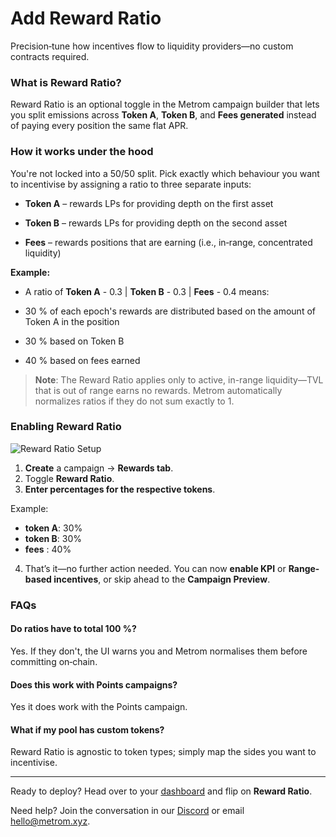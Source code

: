 # Add Reward Ratio

Precision‑tune how incentives flow to liquidity providers—no custom contracts
required.

### What is Reward Ratio?

Reward Ratio is an optional toggle in the Metrom campaign builder that lets you
split emissions across **Token A**, **Token B**, and **Fees generated** instead
of paying every position the same flat APR.

### How it works under the hood

You're not locked into a 50/50 split. Pick exactly which behaviour you want to
incentivise by assigning a ratio to three separate inputs:

- **Token A** – rewards LPs for providing depth on the first asset

- **Token B** – rewards LPs for providing depth on the second asset

- **Fees** – rewards positions that are earning (i.e., in‑range, concentrated
  liquidity)

**Example:**

- A ratio of **Token A** - 0.3 | **Token B** - 0.3 | **Fees** - 0.4 means:

- 30 % of each epoch's rewards are distributed based on the amount of Token A in
  the position

- 30 % based on Token B

- 40 % based on fees earned

> **Note**: The Reward Ratio applies only to active, in-range liquidity—TVL that
> is out of range earns no rewards. Metrom automatically normalizes ratios if
> they do not sum exactly to 1.

### Enabling Reward Ratio

![Reward Ratio Setup](/videos/reward-ratio-setup.gif)

1. **Create** a campaign → **Rewards tab**.
2. Toggle **Reward Ratio**.
3. **Enter percentages for the respective tokens**.

Example:

- **token A**: 30%
- **token B**: 30%
- **fees** : 40%

4. That’s it—no further action needed. You can now **enable KPI** or
   **Range-based incentives**, or skip ahead to the **Campaign Preview**.

### FAQs

#### Do ratios have to total 100 %?

Yes. If they don't, the UI warns you and Metrom normalises them before
committing on‑chain.

#### Does this work with Points campaigns?

Yes it does work with the Points campaign.

#### What if my pool has custom tokens?

Reward Ratio is agnostic to token types; simply map the sides you want to
incentivise.

---

Ready to deploy? Head over to your
[dashboard](https://app.metrom.xyz/en/campaigns/create/amm-pool-liquidity) and
flip on **Reward Ratio**.

Need help? Join the conversation in our
[Discord](https://discord.com/invite/S2kBEAGWbM) or email hello@metrom.xyz.
